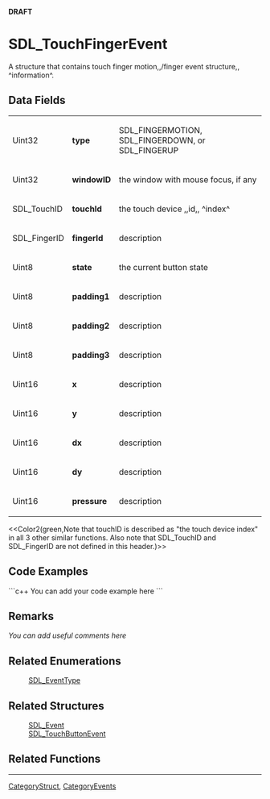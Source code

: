 <!-- pragma section-numbers off -->
<!-- pragma disable-camelcase -->
'''DRAFT'''

= SDL_TouchFingerEvent =
A structure that contains touch finger motion,,/finger event structure,, ^information^.


== Data Fields ==
{|
|Uint32
|'''type'''
|SDL_FINGERMOTION, SDL_FINGERDOWN, or SDL_FINGERUP
|-
|Uint32
|'''windowID'''
|the window with mouse focus, if any
|-
|SDL_TouchID
|'''touchId'''
|the touch device ,,id,, ^index^
|-
|SDL_FingerID
|'''fingerId'''
|description
|-
|Uint8
|'''state'''
|the current button state
|-
|Uint8
|'''padding1'''
|description
|-
|Uint8
|'''padding2'''
|description
|-
|Uint8
|'''padding3'''
|description
|-
|Uint16
|'''x'''
|description
|-
|Uint16
|'''y'''
|description
|-
|Uint16
|'''dx'''
|description
|-
|Uint16
|'''dy'''
|description
|-
|Uint16
|'''pressure'''
|description
|}

<<Color2(green,Note that touchID is described as "the touch device index" in all 3 other similar functions.  Also note that SDL_TouchID and SDL_FingerID are not defined in this header.)>>

== Code Examples ==
```c++
You can add your code example here
```

== Remarks ==
''You can add useful comments here''

== Related Enumerations ==
:[[SDL_EventType]]

== Related Structures ==
:[[SDL_Event]]
:[[SDL_TouchButtonEvent]]

== Related Functions ==

----
[[CategoryStruct]], [[CategoryEvents]]
